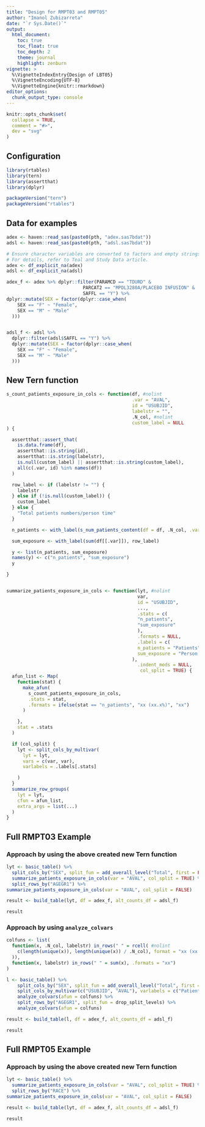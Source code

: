 ```yaml
---
title: "Design for RMPT03 and RMPT05"
author: "Imanol Zubizarreta"
date: "`r Sys.Date()`"
output:
  html_document:
    toc: true
    toc_float: true
    toc_depth: 2
    theme: journal
    highlight: zenburn
vignette: >
  %\VignetteIndexEntry{Design of LBT05}
  %\VignetteEncoding{UTF-8}
  %\VignetteEngine{knitr::rmarkdown}
editor_options:
  chunk_output_type: console
---
```


```r
knitr::opts_chunk$set(
  collapse = TRUE,
  comment = "#>",
  dev = "svg"
)
```

## Configuration

```r
library(rtables)
library(tern)
library(assertthat)
library(dplyr)

packageVersion("tern")
packageVersion("rtables")
```


## Data for examples

```r
adex <- haven::read_sas(paste0(pth, "adex.sas7bdat"))
adsl <- haven::read_sas(paste0(pth, "adsl.sas7bdat"))

# Ensure character variables are converted to factors and empty strings and NAs are explicit missing levels.
# For details, refer to Teal and Study Data article.
adex <- df_explicit_na(adex)
adsl <- df_explicit_na(adsl)

adex_f <- adex %>% dplyr::filter(PARAMCD == "TDURD" &
                            PARCAT2 == "MPDL3280A/PLACEBO INFUSION" &
                            SAFFL == "Y") %>%
dplyr::mutate(SEX = factor(dplyr::case_when(
    SEX == "F" ~ "Female",
    SEX == "M" ~ "Male"
  )))


adsl_f <- adsl %>%
  dplyr::filter(adsl$SAFFL == "Y") %>%
  dplyr::mutate(SEX = factor(dplyr::case_when(
    SEX == "F" ~ "Female",
    SEX == "M" ~ "Male"
  )))

```


## New Tern function

```r

s_count_patients_exposure_in_cols <- function(df, #nolint
                                              .var = "AVAL",
                                              id = "USUBJID",
                                              labelstr = "",
                                              .N_col, #nolint
                                              custom_label = NULL
) {

  assertthat::assert_that(
    is.data.frame(df),
    assertthat::is.string(id),
    assertthat::is.string(labelstr),
    is.null(custom_label) || assertthat::is.string(custom_label),
    all(c(.var, id) %in% names(df))
  )

  row_label <- if (labelstr != "") {
    labelstr
  } else if (!is.null(custom_label)) {
    custom_label
  } else {
    "Total patients numbers/person time"
  }

  n_patients <- with_label(s_num_patients_content(df = df, .N_col, .var = id, labelstr = "")$unique, row_label)

  sum_exposure <- with_label(sum(df[[.var]]), row_label)

  y <- list(n_patients, sum_exposure)
  names(y) <- c("n_patients", "sum_exposure")
  y

}


summarize_patients_exposure_in_cols <- function(lyt, #nolint
                                                var,
                                                id = "USUBJID",
                                                ...,
                                                .stats = c(
                                                "n_patients",
                                                "sum_exposure"
                                                ),
                                                .formats = NULL,
                                                .labels = c(
                                                n_patients = "Patients",
                                                sum_exposure = "Person time"
                                              ),
                                                .indent_mods = NULL,
                                                 col_split = TRUE) {
  afun_list <- Map(
    function(stat) {
      make_afun(
        s_count_patients_exposure_in_cols,
        .stats = stat,
        .formats = ifelse(stat == "n_patients", "xx (xx.x%)", "xx")
      )

    },
    stat = .stats
  )

  if (col_split) {
    lyt <- split_cols_by_multivar(
      lyt = lyt,
      vars = c(var, var),
      varlabels = .labels[.stats]

    )
  }
  summarize_row_groups(
    lyt = lyt,
    cfun = afun_list,
    extra_args = list(...)
  )
}
```


## Full RMPT03 Example

### Approach by using the above created new Tern function

```r
lyt <- basic_table() %>%
  split_cols_by("SEX", split_fun = add_overall_level("Total", first = FALSE)) %>%
  summarize_patients_exposure_in_cols(var = "AVAL", col_split = TRUE) %>%
  split_rows_by("AGEGR1") %>%
summarize_patients_exposure_in_cols(var = "AVAL", col_split = FALSE)

result <- build_table(lyt, df = adex_f, alt_counts_df = adsl_f)

result
```



### Approach by using `analyze_colvars`

``` r
colfuns <- list(
  function(x, .N_col, labelstr) in_rows(" " = rcell( #nolint
    c(length(unique(x)), length(unique(x)) / .N_col), format = "xx (xx.x%)"
  )),
  function(x, labelstr) in_rows(" " = sum(x), .formats = "xx")
)

l <- basic_table() %>%
    split_cols_by("SEX", split_fun = add_overall_level("Total", first = FALSE)) %>%
    split_cols_by_multivar(c("USUBJID", "AVAL"), varlabels = c("Patients", "Person time")) %>%
    analyze_colvars(afun = colfuns) %>%
    split_rows_by("AGEGR1", split_fun = drop_split_levels) %>%
    analyze_colvars(afun = colfuns)

result <- build_table(l, df = adex_f, alt_counts_df = adsl_f)

result

```

## Full RMPT05 Example

### Approach by using the above created new Tern function

```r
lyt <- basic_table() %>%
  summarize_patients_exposure_in_cols(var = "AVAL", col_split = TRUE) %>%
  split_rows_by("RACE") %>%
summarize_patients_exposure_in_cols(var = "AVAL", col_split = FALSE)

result <- build_table(lyt, df = adex_f, alt_counts_df = adsl_f)

result
```
